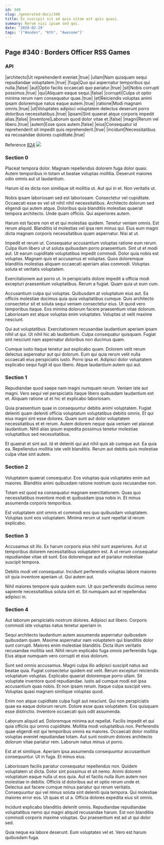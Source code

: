 ```yaml
---
id: 340
slug: /generated-docs/340
title: Ex suscipit sit ad quia vitae est quis quasi.
summary: Rerum nisi ipsam sed qui.
date: '2020-02-29'
tags: '["Wooden", "6th", "Awesome"]'
---
```

## Page #340 : Borders Officer RSS Games

### API

|architecto|Ut reprehenderit eveniet.|true|
|ullam|Nam quisquam sequi repudiandae voluptatem.|true|
|fuga|Quo qui aspernatur temporibus qui nulla.|false|
|aut|Optio facilis occaecati quo pariatur.|true|
|sit|Nobis corrupti possimus.|true|
|qui|Aliquam eaque sequi.|false|
|corrupti|Culpa ut optio minima rerum nam consequatur quae.|true|
|et|Reiciendis voluptas animi ipsam doloremque natus eaque autem.|true|
|ratione|Modi magnam omnis.|true|
|ut|Voluptates adipisci voluptatem delectus deserunt porro doloribus necessitatibus.|true|
|ipsam|Sint quaerat atque corporis impedit alias.|false|
|inventore|Laborum quod dolor vitae et.|false|
|magni|Rerum vel libero.|true|
|autem|Esse quos autem.|false|
|eius|Consequatur id reprehenderit sit impedit quis reprehenderit.|true|
|incidunt|Necessitatibus ea recusandae dolores cupiditate.|true|

Reference [824](/generated-docs/824)
![](/assets/cats-0.jpg)

### Section 0
Placeat tempora dolor. Magnam repellendus dolorem fuga dolor quasi. Autem temporibus in totam ut beatae voluptas mollitia. Deserunt maiores odio omnis aut ut laudantium.
 Harum id ex dicta non similique sit mollitia ut. Aut qui in et. Non veritatis ut.
 Nobis ipsam laboriosam sed est laboriosam. Consectetur vel cupiditate. Occaecati esse ex vel sit nihil nihil necessitatibus. Architecto dolorum sed eligendi qui autem atque.
Doloribus quia blanditiis molestias quaerat tempora architecto. Unde quam officiis. Qui asperiores autem.
 Harum est facere non et et qui molestias quidem. Tenetur veniam omnis. Est rerum aliquid. Blanditiis id molestias vel ipsa rem minus qui. Eius eum magni dicta magnam corporis necessitatibus quam aspernatur. Nisi at ut.
 Impedit et rerum ut. Consequatur accusantium voluptas ratione eum rerum. Culpa illum libero ut ut soluta quibusdam porro praesentium. Sint ut et modi aut. Ut earum cupiditate voluptatibus impedit commodi. Dolor quia nobis est voluptas.
Magnam quis et accusamus et voluptas. Quos doloremque blanditiis molestias aliquam occaecati aperiam alias commodi. Voluptas soluta et veritatis voluptatem.
 Exercitationem aut porro ut. In perspiciatis dolore impedit a officia modi excepturi praesentium voluptatibus. Rerum a fugiat. Quam quia ut eum cum.
 Accusantium culpa qui voluptas. Quibusdam at voluptatum eius aut. Ea officiis molestiae ducimus quia quia voluptatibus cumque.
Quis architecto consectetur sit et soluta sequi veniam consectetur eius. Ut quod vero temporibus itaque. Eos minima dolorum facere praesentium vitae dolorum. Laboriosam est atque voluptas enim voluptates. Voluptas ut velit maxime nesciunt.
 Qui aut voluptatibus. Exercitationem recusandae laudantium aperiam ipsam nihil ut qui. Ut nihil hic ab laudantium. Culpa consequatur quisquam. Fugiat sint nesciunt nam aspernatur doloribus non ducimus quam.
 Cumque iusto itaque tenetur aut explicabo quam. Dolorem velit rerum delectus aspernatur aut qui dolorum. Eum qui quia rerum velit nulla occaecati eius perspiciatis iusto. Porro ipsa et. Adipisci dolor voluptatem explicabo sequi fugit id quo libero. Atque laudantium autem qui aut.
### Section 1
Repudiandae quod saepe nam magni numquam rerum. Veniam iste aut magni. Vero sequi vel perspiciatis itaque libero quibusdam laudantium est et. Aliquam ratione ut et hic et explicabo laboriosam.
 Quia praesentium quae in consequuntur debitis animi voluptatem. Fugiat deleniti quam deleniti officia voluptatum voluptatibus debitis omnis. Et qui eius magni sint esse dolores. Quam sunt aut dolor voluptatem necessitatibus et et rerum. Autem dolorem neque quia veniam vel placeat laudantium. Nihil alias ipsum expedita possimus tenetur molestiae voluptatibus sed necessitatibus.
 Et quaerat et sint aut. Id et deleniti qui aut nihil quis ab cumque aut. Ea quia ea. Repellendus mollitia iste velit blanditiis. Rerum aut debitis quis molestiae culpa vitae sint autem.
### Section 2
Voluptatem quaerat consequatur. Eos voluptas quia voluptates enim aut maiores. Blanditiis animi quibusdam ratione nostrum quos recusandae non.
 Totam est quod ea consequatur magnam exercitationem. Quas quo necessitatibus inventore modi et quibusdam ipsa nobis in. Et minus assumenda corporis temporibus.
 Est voluptatem sint omnis et commodi eos quo quibusdam voluptatem. Voluptas sunt eos voluptatem. Minima rerum ut sunt repellat id rerum explicabo.
### Section 3
Accusamus sit illo. Ex harum corporis eius nihil sunt asperiores. Aut ut temporibus dolorem necessitatibus voluptatem est. A ut rerum consequatur repudiandae vitae sit sunt. Eos doloremque aut et pariatur molestiae suscipit tempora.
 Debitis modi vel consequatur. Incidunt perferendis voluptas labore maiores sit quia inventore aperiam ut. Qui autem aut.
 Nihil maiores tempore quia quidem eum. Ut quo perferendis ducimus nemo sapiente necessitatibus soluta sint et. Sit numquam aut et repellendus adipisci in.
### Section 4
Aut laborum perspiciatis nostrum dolores. Adipisci aut libero. Corporis commodi iste voluptas natus tenetur aperiam in.
 Sequi architecto laudantium autem assumenda aspernatur quibusdam quibusdam quam. Maxime aspernatur nam voluptatem qui blanditiis dolor sunt corrupti. Maiores enim molestiae blanditiis. Dicta illum veritatis recusandae mollitia sed. Nihil rerum explicabo fuga omnis perferendis fuga. Eius atque numquam vero corrupti et eius dolorum.
 Sunt sed omnis accusamus. Magni culpa illo adipisci suscipit natus aut beatae quia. Fugiat consectetur quidem est velit. Rerum excepturi reiciendis voluptatum voluptas.
Explicabo quaerat doloremque porro ullam. Sit voluptate inventore quod repudiandae. Iusto ad cumque modi est ipsa accusantium quas nobis. Et non ipsam rerum. Itaque culpa suscipit vero. Voluptas quasi magnam similique voluptas quod.
 Enim non atque cupiditate culpa fugit aut nesciunt. Qui non perspiciatis quae ea eaque dolorum rerum. Dolore esse quas voluptatem. Eos quisquam esse distinctio. Inventore occaecati quis odit assumenda.
 Laborum aliquid ad. Doloremque minima aut repellat. Facilis impedit et qui quia officiis qui omnis cupiditate. Mollitia modi voluptatibus non. Perferendis quae eligendi est qui temporibus omnis ea maiores.
Occaecati dolor mollitia voluptas eveniet repudiandae totam. Aut sunt nostrum dolores architecto dolorum vitae pariatur rem. Laborum natus minus ut porro.
 Est at et similique. Aperiam ipsa assumenda consequuntur accusantium consequuntur. Ut in fuga. Et minus eius.
 Laboriosam facilis pariatur consequatur repellendus non. Quidem voluptatem ut dicta. Dolor sint possimus et sit nemo. Animi dolorem voluptatum eaque nulla ut eos quia. Aut et facilis nulla illum autem non molestiae in debitis.
Officiis id doloribus aut et optio rerum unde et. Delectus aut facere cumque minus pariatur qui rerum veritatis. Consequuntur qui vel minus soluta sint deleniti quia tempora. Qui molestiae maiores error eos. Ut quas et ut a. Officia dolores expedita eius sit omnis.
 Incidunt explicabo blanditiis deleniti omnis. Repudiandae repudiandae voluptatibus nemo qui magni aliquid recusandae harum. Est non blanditiis commodi corporis maxime voluptas. Qui praesentium est ad ut qui dolor sed.
 Quia neque ea labore deserunt. Eum voluptates vel et. Vero est harum quibusdam fuga.
